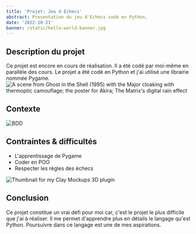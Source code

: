 ```yaml
---
title: 'Projet: Jeu d Echecs'
abstract: Presentation du jeu d'Echecs codé en Python.
date: '2022-10-21'
banner: /static/hello-world-banner.jpg
---
```


## Description du projet



Ce projet est encore en cours de réalisation. Il a été codé par moi-même en parallèle des cours.
Le projet a été codé en Python et j'ai utilisé une librairie nommée Pygame. 
![A scene from Ghost in the Shell (1995) with the Major cloaking with thermoptic camouflage; the poster for Akira; The Matrix's digital rain effect](/static/chess_game.png)


## Contexte

![BDD](/static/pygame.gif)

## Contraintes & difficultés



- L'apprentissage de Pygame
- Coder en POO
- Respecter les règles des échecs


![Thumbnail for my Clay Mockups 3D plugin](/static/chess_game_moves.png)

## Conclusion

Ce projet constitue un vrai défi pour moi car, c'est le projet le plus difficile que j'ai à réaliser. Il me permet d'apprendre plus en détails le langage qu'est Python. Poursuivre dans ce langage est une de mes aspirations. 